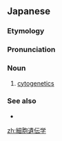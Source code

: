 ==Japanese==
{{DEFAULTSORT:さいぼういでんがく}}
{{ja-kanjitab|さい|ほう|k2=ぼう|い|でん|がく|yomi=o|r=y}}

===Etymology===
{{com|ja|細胞|遺伝学|tr1=saibō|tr2=idengaku|t1=[[cell]]|t2=[[genetics]]}}

===Pronunciation===
{{ja-pron|さいぼう いでんがく|y=o|acc=6}}

===Noun===
{{ja-noun|さいぼう いでんがく|hhira=さいばうゐでんがく}}

# {{lb|ja|genetics}} [[cytogenetics]]

===See also===
* {{ja-r|細%胞%学|さい%ぼう%がく}}

{{cln|ja|words suffixed with 学}}

[[zh:細胞遺伝学]]